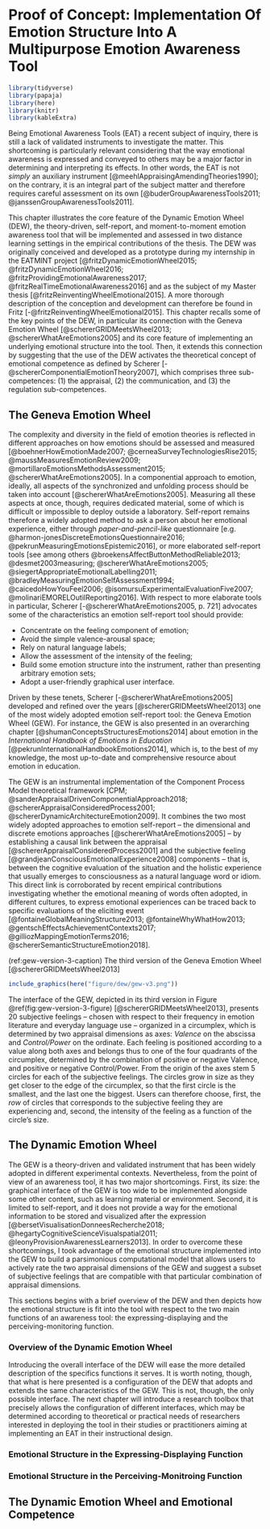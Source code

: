# Proof of Concept: Implementation Of Emotion Structure Into A Multipurpose Emotion Awareness Tool

```r
library(tidyverse)
library(papaja)
library(here)
library(knitr)
library(kableExtra)

```

Being Emotional Awareness Tools (EAT) a recent subject of inquiry, there is still a lack of validated instruments to investigate the matter. This shortcoming is particularly relevant considering that the way emotional awareness is expressed and conveyed to others may be a major factor in determining and interpreting its effects. In other words, the EAT is not *simply* an auxiliary instrument [@meehlAppraisingAmendingTheories1990]; on the contrary, it is an integral part of the subject matter and therefore requires careful assessment on its own [@buderGroupAwarenessTools2011; @janssenGroupAwarenessTools2011]. 

This chapter illustrates the core feature of the Dynamic Emotion Wheel (DEW), the theory-driven, self-report, and moment-to-moment emotion awareness tool that will be implemented and assessed in two distance learning settings in the empirical contributions of the thesis. The DEW was originally conceived and developed as a prototype during my internship in the EATMINT project [@fritzDynamicEmotionWheel2015; @fritzDynamicEmotionWheel2016; @fritzProvidingEmotionalAwareness2017; @fritzRealTimeEmotionalAwareness2016] and as the subject of my Master thesis [@fritzReinventingWheelEmotional2015]. A more thorough description of the conception and development can therefore be found in Fritz [-@fritzReinventingWheelEmotional2015]. This chapter recalls some of the key points of the DEW, in particular its connection with the Geneva Emotion Wheel [@schererGRIDMeetsWheel2013; @schererWhatAreEmotions2005] and its core feature of implementing an underlying emotional structure into the tool. Then, it extends this connection by suggesting that the use of the DEW activates the theoretical concept of emotional competence as defined by Scherer [-@schererComponentialEmotionTheory2007], which comprises three sub-competences: (1) the appraisal, (2) the communication, and (3) the regulation sub-competences.

## The Geneva Emotion Wheel

The complexity and diversity in the field of emotion theories is reflected in different approaches on how emotions should be assessed and measured [@boehnerHowEmotionMade2007; @cerneaSurveyTechnologiesRise2015; @maussMeasuresEmotionReview2009; @mortillaroEmotionsMethodsAssessment2015; @schererWhatAreEmotions2005]. In a componential approach to emotion, ideally, all aspects of the synchronized and unfolding process should be taken into account [@schererWhatAreEmotions2005]. Measuring all these aspects at once, though, requires dedicated material, some of which is difficult or impossible to deploy outside a laboratory. Self-report remains therefore a widely adopted method to ask a person about her emotional experience, either through *paper-and-pencil-like* questionnaire  [e.g. @harmon-jonesDiscreteEmotionsQuestionnaire2016; @pekrunMeasuringEmotionsEpistemic2016], or more elaborated self-report tools [see among others @broekensAffectButtonMethodReliable2013; @desmet2003measuring; @schererWhatAreEmotions2005;  @siegertAppropriateEmotionalLabelling2011; @bradleyMeasuringEmotionSelfAssessment1994; @caicedoHowYouFeel2006; @isomursuExperimentalEvaluationFive2007; @molinariEMORELOutilReporting2016].  With respect to more elaborate tools in particular, Scherer [-@schererWhatAreEmotions2005, p. 721] advocates some of the characteristics an emotion self-report tool should provide:

* Concentrate on the feeling component of emotion;
* Avoid the simple valence-arousal space;
* Rely on natural language labels;
* Allow the assessment of the intensity of the feeling;
* Build some emotion structure into the instrument, rather than presenting arbitrary emotion sets;
* Adopt a user-friendly graphical user interface.

Driven by these tenets, Scherer [-@schererWhatAreEmotions2005] developed and refined over the years [@schererGRIDMeetsWheel2013] one of the most widely adopted emotion self-report tool: the Geneva Emotion Wheel (GEW). For instance, the GEW is also presented in an overarching chapter [@shumanConceptsStructuresEmotions2014] about emotion in the *International Handbook of Emotions in Education* [@pekrunInternationalHandbookEmotions2014], which is, to the best of my knowledge, the most up-to-date and comprehensive resource about emotion in education.

The GEW is an instrumental implementation of the Component Process Model theoretical framework [CPM; @sanderAppraisalDrivenComponentialApproach2018; @schererAppraisalConsideredProcess2001; @schererDynamicArchitectureEmotion2009]. It combines the two most widely adopted approaches to emotion self-report -- the dimensional and discrete emotions approaches [@schererWhatAreEmotions2005] -- by establishing a causal link between the appraisal [@schererAppraisalConsideredProcess2001] and the subjective feeling [@grandjeanConsciousEmotionalExperience2008] components -- that is, between the cognitive evaluation of the situation and the holistic experience that usually emerges to consciousness as a natural language word or idiom. This direct link is corroborated by recent empirical contributions investigating whether the emotional meaning of words often adopted, in different cultures, to express emotional experiences can be traced back to specific evaluations of the eliciting event [@fontaineGlobalMeaningStructure2013; @fontaineWhyWhatHow2013; @gentschEffectsAchievementContexts2017; @gilliozMappingEmotionTerms2016; @schererSemanticStructureEmotion2018]. 

(ref:gew-version-3-caption) The third version of the Geneva Emotion Wheel [@schererGRIDMeetsWheel2013]
```r
include_graphics(here("figure/dew/gew-v3.png"))
```

The interface of the GEW, depicted in its third version in Figure \@ref(fig:gew-version-3-figure) [@schererGRIDMeetsWheel2013], presents 20 subjective feelings -- chosen with respect to their frequency in emotion literature and everyday language use -- organized in a circumplex, which is determined by two appraisal dimensions as axes: *Valence* on the abscissa and *Control/Power* on the ordinate. Each feeling is positioned according to a value along both axes and belongs thus to one of the four quadrants of the circumplex, determined by the combination of positive or negative Valence, and positive or negative Control/Power. From the origin of the axes stem 5 circles for each of the subjective feelings. The circles grow in size as they get closer to the edge of the circumplex, so that the first circle is the smallest, and the last one the biggest. Users can therefore choose, first, the *row* of circles that corresponds to the subjective feeling they are experiencing and, second, the intensity of the feeling as a function of the circle's size.

## The Dynamic Emotion Wheel

The GEW is a theory-driven and validated instrument that has been widely adopted in different experimental contexts. Nevertheless, from the point of view of an awareness tool, it has two major shortcomings. First, its size: the graphical interface of the GEW is too wide to be implemented alongside some other content, such as learning material or environment. Second, it is limited to self-report, and it does not provide a way for the emotional information to be stored and visualized after the expression [@bersetVisualisationDonneesRecherche2018; @hegartyCognitiveScienceVisualspatial2011; @leonyProvisionAwarenessLearners2013]. In order to overcome these shortcomings, I took advantage of the emotional structure implemented into the GEW to build a parsimonious computational model that allows users to actively rate the two appraisal dimensions of the GEW and suggest a subset of subjective feelings that are compatible with that particular combination of appraisal dimensions.

This sections begins with a brief overview of the DEW and then depicts how the emotional structure is fit into the tool with respect to the two main functions of an awareness tool: the expressing-displaying and the perceiving-monitoring function.

### Overview of the Dynamic Emotion Wheel

Introducing the overall interface of the DEW will ease the more detailed description of the specifics functions it serves. It is worth noting, though, that what is here presented is a configuration of the DEW that adopts and extends the same characteristics of the GEW. This is not, though, the only possible interface. The next chapter will introduce a research toolbox that precisely allows the configuration of different interfaces, which may be determined according to theoretical or practical needs of researchers interested in deploying the tool in their studies or practitioners aiming at implementing an EAT in their instructional design. 



### Emotional Structure in the Expressing-Displaying Function

### Emotional Structure in the Perceiving-Monitroing Function


## The Dynamic Emotion Wheel and Emotional Competence
